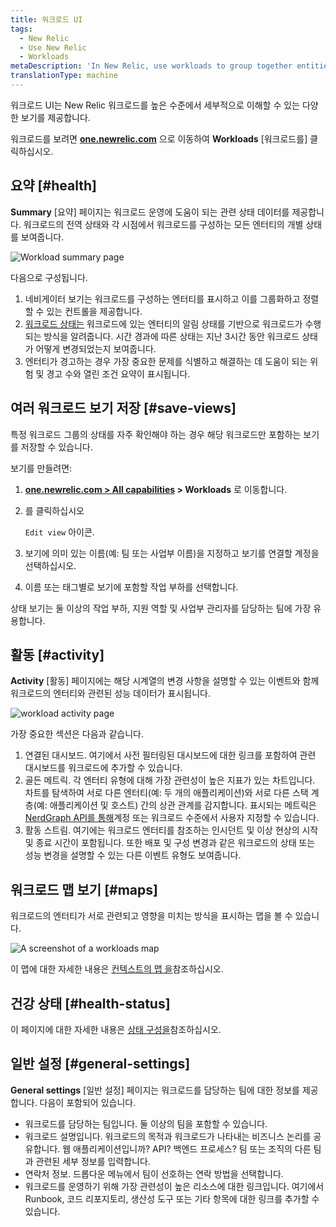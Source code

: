 ```yaml
---
title: 워크로드 UI
tags:
  - New Relic
  - Use New Relic
  - Workloads
metaDescription: 'In New Relic, use workloads to group together entities that make up a specific business service, making it easier to isolate and troubleshoot issues.'
translationType: machine
---
```





워크로드 UI는 New Relic 워크로드를 높은 수준에서 세부적으로 이해할 수 있는 다양한 보기를 제공합니다.

워크로드를 보려면 **[one.newrelic.com](https://one.newrelic.com/all-capabilities)** 으로 이동하여 **Workloads** \[워크로드를] 클릭하십시오.

## 요약 [#health]

**Summary** \[요약] 페이지는 워크로드 운영에 도움이 되는 관련 상태 데이터를 제공합니다. 워크로드의 전역 상태와 각 시점에서 워크로드를 구성하는 모든 엔터티의 개별 상태를 보여줍니다.

<img
  title="Workload summary page"
  alt="Workload summary page"
  src={workloadsWorkloadSummaryPage}
/>

다음으로 구성됩니다.

1. 네비게이터 보기는 워크로드를 구성하는 엔터티를 표시하고 이를 그룹화하고 정렬할 수 있는 컨트롤을 제공합니다.
2. [워크로드 상태는](/docs/new-relic-one/use-new-relic-one/workloads/workload-status-views-notifications/) 워크로드에 있는 엔터티의 알림 상태를 기반으로 워크로드가 수행되는 방식을 알려줍니다. 시간 경과에 따른 상태는 지난 3시간 동안 워크로드 상태가 어떻게 변경되었는지 보여줍니다.
3. 엔터티가 경고하는 경우 가장 중요한 문제를 식별하고 해결하는 데 도움이 되는 위험 및 경고 수와 열린 조건 요약이 표시됩니다.

## 여러 워크로드 보기 저장 [#save-views]

특정 워크로드 그룹의 상태를 자주 확인해야 하는 경우 해당 워크로드만 포함하는 보기를 저장할 수 있습니다.

보기를 만들려면:

1. **[one.newrelic.com > All capabilities](https://one.newrelic.com/all-capabilities) > Workloads** 로 이동합니다.

2. 를 클릭하십시오

   <Icon name="fe-edit-2"/>

   `Edit view` 아이콘.

3. 보기에 의미 있는 이름(예: 팀 또는 사업부 이름)을 지정하고 보기를 연결할 계정을 선택하십시오.

4. 이름 또는 태그별로 보기에 포함할 작업 부하를 선택합니다.

상태 보기는 둘 이상의 작업 부하, 지원 역할 및 사업부 관리자를 담당하는 팀에 가장 유용합니다.

## 활동 [#activity]

**Activity** \[활동] 페이지에는 해당 시계열의 변경 사항을 설명할 수 있는 이벤트와 함께 워크로드의 엔터티와 관련된 성능 데이터가 표시됩니다.

<img
  title="workload activity page"
  alt="workload activity page"
  src={workloadsWorkloadsActivityPage}
/>

가장 중요한 섹션은 다음과 같습니다.

1. 연결된 대시보드. 여기에서 사전 필터링된 대시보드에 대한 링크를 포함하여 관련 대시보드를 워크로드에 추가할 수 있습니다.
2. 골든 메트릭. 각 엔터티 유형에 대해 가장 관련성이 높은 지표가 있는 차트입니다. 차트를 탐색하여 서로 다른 엔터티(예: 두 개의 애플리케이션)와 서로 다른 스택 계층(예: 애플리케이션 및 호스트) 간의 상관 관계를 감지합니다. 표시되는 메트릭은 [NerdGraph API를 통해](/docs/apis/nerdgraph/examples/golden-metrics-entities-nerdgraph-api-tutorial/#customize-golden-metrics)계정 또는 워크로드 수준에서 사용자 지정할 수 있습니다.
3. 활동 스트림. 여기에는 워크로드 엔터티를 참조하는 인시던트 및 이상 현상의 시작 및 종료 시간이 포함됩니다. 또한 배포 및 구성 변경과 같은 워크로드의 상태 또는 성능 변경을 설명할 수 있는 다른 이벤트 유형도 보여줍니다.

## 워크로드 맵 보기 [#maps]

워크로드의 엔터티가 서로 관련되고 영향을 미치는 방식을 표시하는 맵을 볼 수 있습니다.

<img
  title="Workloads map"
  alt="A screenshot of a workloads map"
  src={workloadsWorkloadMap}
/>

이 맵에 대한 자세한 내용은 [컨텍스트의 맵 을](/docs/new-relic-solutions/new-relic-one/ui-data/maps-in-context)참조하십시오.

## 건강 상태 [#health-status]

이 페이지에 대한 자세한 내용은 [상태 구성을](/docs/new-relic-solutions/new-relic-one/workloads/workload-status-configuration)참조하십시오.

## 일반 설정 [#general-settings]

**General settings** \[일반 설정] 페이지는 워크로드를 담당하는 팀에 대한 정보를 제공합니다. 다음이 포함되어 있습니다.

* 워크로드를 담당하는 팀입니다. 둘 이상의 팀을 포함할 수 있습니다.
* 워크로드 설명입니다. 워크로드의 목적과 워크로드가 나타내는 비즈니스 논리를 공유합니다. 웹 애플리케이션입니까? API? 백엔드 프로세스? 팀 또는 조직의 다른 팀과 관련된 세부 정보를 입력합니다.
* 연락처 정보. 드롭다운 메뉴에서 팀이 선호하는 연락 방법을 선택합니다.
* 워크로드를 운영하기 위해 가장 관련성이 높은 리소스에 대한 링크입니다. 여기에서 Runbook, 코드 리포지토리, 생산성 도구 또는 기타 항목에 대한 링크를 추가할 수 있습니다.